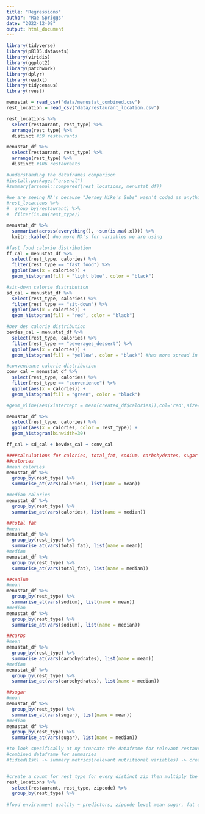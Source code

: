 ```yaml
---
title: "Regressions"
author: "Rae Spriggs"
date: "2022-12-08"
output: html_document
---
```


```r
library(tidyverse)
library(p8105.datasets)
library(viridis)
library(ggplot2)
library(patchwork)
library(dplyr)
library(readxl)
library(tidycensus)
library(rvest)
```

```r
menustat = read_csv("data/menustat_combined.csv")
rest_location = read_csv("data/restaurant_location.csv")
```


```r
rest_locations %>%
  select(restaurant, rest_type) %>%
  arrange(rest_type) %>%
  distinct #59 restaurants

menustat_df %>%
  select(restaurant, rest_type) %>%
  arrange(rest_type) %>%
  distinct #106 restaurants

#understanding the dataframes comparison
#install.packages("arsenal")
#summary(arsenal::comparedf(rest_locations, menustat_df))

#we are seeing NA's because "Jersey Mike's Subs" wasn't coded as anything as shown in the code chunk:
#rest_locations %>%
#  group_by(restaurant) %>%
#  filter(is.na(rest_type))

menustat_df %>%
  summarise(across(everything(), ~sum(is.na(.x)))) %>%
  knitr::kable() #no more NA's for variables we are using

#fast food calorie distribution
ff_cal = menustat_df %>%
  select(rest_type, calories) %>%
  filter(rest_type == "fast food") %>%
  ggplot(aes(x = calories)) +
  geom_histogram(fill = "light blue", color = "black")

#sit-down calorie distribution
sd_cal = menustat_df %>%
  select(rest_type, calories) %>%
  filter(rest_type == "sit-down") %>%
  ggplot(aes(x = calories)) +
  geom_histogram(fill = "red", color = "black")

#bev_des calorie distribution
bevdes_cal = menustat_df %>%
  select(rest_type, calories) %>%
  filter(rest_type == "beverages_dessert") %>%
  ggplot(aes(x = calories)) +
  geom_histogram(fill = "yellow", color = "black") #has more spread in its mean

#convenience calorie distribution
conv_cal = menustat_df %>%
  select(rest_type, calories) %>%
  filter(rest_type == "convenience") %>%
  ggplot(aes(x = calories)) +
  geom_histogram(fill = "green", color = "black")

#geom_vline(aes(xintercept = mean(created_df$calories)),col='red',size=2)

menustat_df %>%
  select(rest_type, calories) %>%
  ggplot(aes(x = calories, color = rest_type)) +
  geom_histogram(binwidth=30)

ff_cal + sd_cal + bevdes_cal + conv_cal
```

```r
####calculations for calories, total_fat, sodium, carbohydrates, sugar
##calories 
#mean calories
menustat_df %>%
  group_by(rest_type) %>%
  summarise_at(vars(calories), list(name = mean))

#median calories
menustat_df %>%
  group_by(rest_type) %>%
  summarise_at(vars(calories), list(name = median))

##total fat
#mean
menustat_df %>%
  group_by(rest_type) %>%
  summarise_at(vars(total_fat), list(name = mean))
#median
menustat_df %>%
  group_by(rest_type) %>%
  summarise_at(vars(total_fat), list(name = median))

##sodium
#mean
menustat_df %>%
  group_by(rest_type) %>%
  summarise_at(vars(sodium), list(name = mean))
#median
menustat_df %>%
  group_by(rest_type) %>%
  summarise_at(vars(sodium), list(name = median))

##carbs
#mean
menustat_df %>%
  group_by(rest_type) %>%
  summarise_at(vars(carbohydrates), list(name = mean))
#median
menustat_df %>%
  group_by(rest_type) %>%
  summarise_at(vars(carbohydrates), list(name = median))

##sugar
#mean
menustat_df %>%
  group_by(rest_type) %>%
  summarise_at(vars(sugar), list(name = mean))
#median
menustat_df %>%
  group_by(rest_type) %>%
  summarise_at(vars(sugar), list(name = median))

#to look specifically at ny truncate the dataframe for relevant restaurant in the city
#combined dataframe for summaries
#tidied(1st) -> summary metrics(relevant nutritional variables) -> creating combined df_metrics(zipcode) ->  joining on zipcode with tidy census -> regression OLS at the zipcode level


#create a count for rest_type for every distinct zip then multiply the #of rest_type by associated metric
rest_locations %>%
  select(restaurant, rest_type, zipcode) %>%
  group_by(rest_type) %>%
  
#food environment quality ~ predictors, zipcode level mean sugar, fat etc. , median house hold income, %race, etc. 
```
